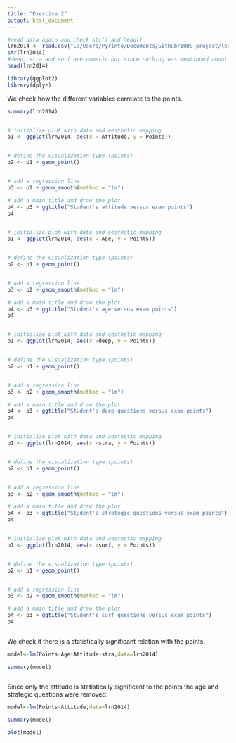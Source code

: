 ```yaml
---
title: "Exercise 2"
output: html_document
---
```



```r
#read data again and check str() and head()
lrn2014 <- read.csv("C:/Users/Pyrintö/Documents/GitHub/IODS-project/learning2014.csv")
str(lrn2014)
#deep, stra and surf are numeric but since nothing was mentioned about this they weren't changed to integers
head(lrn2014)

library(ggplot2)
library(dplyr)


```

We check how the different variables correlate to the points.
```r

summary(lrn2014)


# initialize plot with data and aesthetic mapping
p1 <- ggplot(lrn2014, aes(x = Attitude, y = Points))


# define the visualization type (points)
p2 <- p1 + geom_point()


# add a regression line
p3 <- p2 + geom_smooth(method = "lm")

# add a main title and draw the plot
p4 <- p3 + ggtitle("Student's attitude versus exam points")
p4



```


```r

# initialize plot with data and aesthetic mapping
p1 <- ggplot(lrn2014, aes(x = Age, y = Points))


# define the visualization type (points)
p2 <- p1 + geom_point()


# add a regression line
p3 <- p2 + geom_smooth(method = "lm")

# add a main title and draw the plot
p4 <- p3 + ggtitle("Student's age versus exam points")
p4



```


```r

# initialize plot with data and aesthetic mapping
p1 <- ggplot(lrn2014, aes(x =deep, y = Points))


# define the visualization type (points)
p2 <- p1 + geom_point()


# add a regression line
p3 <- p2 + geom_smooth(method = "lm")

# add a main title and draw the plot
p4 <- p3 + ggtitle("Student's deep questions versus exam points")
p4



```



```r

# initialize plot with data and aesthetic mapping
p1 <- ggplot(lrn2014, aes(x =stra, y = Points))


# define the visualization type (points)
p2 <- p1 + geom_point()


# add a regression line
p3 <- p2 + geom_smooth(method = "lm")

# add a main title and draw the plot
p4 <- p3 + ggtitle("Student's strategic questions versus exam points")
p4



```



```r

# initialize plot with data and aesthetic mapping
p1 <- ggplot(lrn2014, aes(x =surf, y = Points))


# define the visualization type (points)
p2 <- p1 + geom_point()


# add a regression line
p3 <- p2 + geom_smooth(method = "lm")

# add a main title and draw the plot
p4 <- p3 + ggtitle("Student's surf questions versus exam points")
p4



```
We check it there is a statistically significant relation with the points.
```r

model<-lm(Points~Age+Attitude+stra,data=lrn2014)

summary(model)



```


Since only the attitude is statistically significant to the points the age and strategic questions were removed.

```r

model<-lm(Points~Attitude,data=lrn2014)

summary(model)

plot(model)

```

